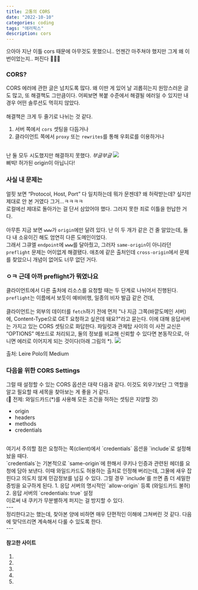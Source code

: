 ```yaml
---
title: 고통의 CORS
date: "2022-10-10"
categories: coding
tags: "에러픽스"
description: cors
---
```

<HeadingNavigator />
으아아 지난 이틀 cors 때문에 아무것도 못했으니..  
언젠간 마주쳐야 했지만 그게 왜 이번이었는지.. 퍼진다 🫠🫠🫠   

### CORS?
CORS 에러에 관한 글은 넘치도록 많다. 왜 이딴 게 있어 날 괴롭히는지 원망스러운 글도 많고, 또 해결책도 그만큼이다. 어찌보면 복붙 수준에서 해결될 에러일 수 있지만 내 경우 어떤 솔루션도 먹히지 않았다.  
<br/>
해결책은 크게 두 줄기로 나뉘는 것 같다.  
1. 서버 쪽에서 `cors` 셋팅을 다듬거나  
2. 클라이언트 쪽에서 `proxy` 또는 `rewrites`를 통해 우회로를 이용하거나
<br/>
난 둘 모두 시도했지만 해결하지 못했다. <i>부글부글</i> 
<Img src='/images/에러/스샷_cors1.webp' />
<figcaption>삐빅! 허가된 origin이 아닙니다!</figcaption>

### 사실 내 문제는
얼핏 보면 <q>Protocol, Host, Port</q> 다 일치하는데 뭐가 문젠데? 왜 허락받는데? 싶지만 제대로 안 본 거였다 그거...ㅋㅋㅋㅋ  
로컬에선 제대로 돌아가는 걸 단서 삼았어야 했다. 그러지 못한 죄로 이틀을 헌납한 거다.  
<br/>
아무튼 지금 보면 `www`가 `origin`에만 달려 있다. 난 이 두 개가 같은 건 줄 알았는데, 둘 다 내 소유이긴 해도 엄연히 다른 도메인이었다.  
그래서 그큐엘 `endpoint`에 `www`를 달아줬고, 그러자 `same-origin`이 아니라던 `preflight` 문제는 어이없게 해결됐다. 애초에 같은 출처인데 `cross-origin`에서 문제를 찾았으니 개념이 없어도 너무 없던 거다.  

### ㅇㅋ 근데 아까 preflight가 뭐였나요
클라이언트에서 다른 출처에 리소스를 요청할 때는 두 단계로 나뉘어서 진행된다. `preflight`는 이름에서 보듯이 예비비행, 일종의 비자 발급 같은 건데,  
<br/>
클라이언트는 외부의 데이터를 `fetch`하기 전에 먼저 "나 지금 <a>그쪽(바깥도메인 서버)</a> 에, <a>Content-Type</a>으로 <a>GET</a> 요청하고 싶은데 돼요?"라고 묻는다. 이에 대해 응답서버는 가지고 있는 CORS 셋팅으로 화답한다. 파일럿과 관제탑 사이의 이 사전 교신은 <q>OPTIONS</q> 메쏘드로 처리되고, 둘의 정보를 비교해 신뢰할 수 있다면 본동작으로, 아니면 에러로 이어지게 되는 것이다(아래 그림의 *).
<Img src='/images/에러/스샷_cors2.webp' />
<figcaption>출처: Leire Polo의 Medium</figcaption>


### 다음을 위한 CORS Settings
그럴 때 설정할 수 있는 CORS 옵션은 대략 다음과 같다. 이것도 외우기보단 그 역할을 알고 필요할 때 세목을 찾아보는 게 좋을 거 같다.  
(👺 전제: 와일드카드(*)를 사용해 모든 조건을 허하는 셋팅은 지양할 것)  
- origin
- headers
- methods
- credentials
<br/>
여기서 주의할 점은 요청하는 쪽(client)에서 `credentials` 옵션을 `include`로 설정해놨을 때다.  
<br/>
`credentials`는 기본적으로 `same-origin`에 한해서 쿠키나 인증과 관련된 헤더를 요청에 담아 보낸다. 이때 와일드카드도 허용하는 출처로 인정해 버리는데, 그물에 새우 잡힌다고 의도치 않게 민감정보를 넘길 수 있다. 그럴 경우 `include`를 쓰면 좀 더 세밀한 증빙을 요구하게 된다.  
1. 응답 서버의 명시적인 `allow-origin` 등록 (와일드카드 불허)
2. 응답 서버의 `credentials: true` 설정
<br/>
이로써 내 쿠키가 무분별하게 퍼지는 걸 방지할 수 있다.
<br/>
---
<br/>
정리한다고는 했는데, 찾아본 양에 비하면 매우 단편적인 이해에 그쳐버린 것 같다. 다음에 맞닥뜨리면 계속해서 다룰 수 있도록 한다.  
<br/>
---
<br/>

#### 참고한 사이트
1. <Lnk text='아폴로GQL의 CORS 설명' href='https://www.apollographql.com/docs/apollo-server/v4/security/cors/' />
2. <Lnk text='프리즈마의 CORS 설명' href='https://www.prisma.io/blog/enabling-cors-for-express-graphql-apollo-server-1ef999bfb38d' />
3. <Lnk text='Leire Polo의 CORS 설명' href='https://medium.com/tribalscale/stop-cursing-cors-c2cbb4997057' />
4. <Lnk text='evan-moon의 CORS에 관한 거의 모든 것' href='https://evan-moon.github.io/2020/05/21/about-cors/' />
5. <Lnk text='www가 있고 없고의 차이' href='https://joonius.tistory.com/19' />